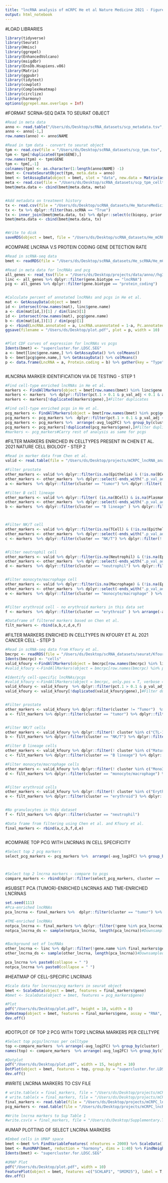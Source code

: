 ```yaml
---
title: "lncRNA analysis of mCRPC He et al Nature Medicine 2021 - Figure 1"
output: html_notebook
---
```

#LOAD LIBRARIES
```r

library(tidyverse)
library(Seurat)
library(Hmisc)
library(ggrepel)
library(EnhancedVolcano)
library(msigdbr)
library(EnsDb.Hsapiens.v86)
library(Matrix)
library(ggpubr)
library(tidytext)
library(cowplot)
library(ComplexHeatmap)
library(circlize)
library(harmony)
options(ggrepel.max.overlaps = Inf)


```

#FORMAT SCRNA-SEQ DATA TO SEURAT OBJECT
```r
#Read in meta data
anno <- read.table("/Users/ds/Desktop/scRNA_datasets/scp_metadata.tsv", sep = "\t", header = T)  
anno <- anno[-1,]
row.names(anno) <- anno$NAME

#Read in tpm data - convert to seurat object
tpm <- read.csv(file = "/Users/ds/Desktop/scRNA_datasets/scp_tpm.tsv", sep = "\t", header = TRUE)
tpm <- tpm[!duplicated(tpm$GENE),]
row.names(tpm) <- tpm$GENE
tpm <- tpm[,-1]
colnames(tpm) <- as.character(1:length(anno$NAME) -1)
bmet <- CreateSeuratObject(tpm, meta.data = anno)
bmet <- SetAssayData(object = bmet, slot = "data", new.data = Matrix(as.matrix(log1p(tpm)), sparse = T))#LogNormalize data slot
meta <- read.csv(file = "/Users/ds/Desktop/scRNA_datasets/scp_tpm_celltypes.csv")
bmet@meta.data <- cbind(bmet@meta.data, meta)


#Add metadata on treatment history
tx <- read.csv(file = "/Users/ds/Desktop/scRNA_datasets/He_NatureMedicine_tx.csv")
tx <- tx %>% dplyr::filter(has.scRNA == "True")
tx <- inner_join(bmet@meta.data, tx) %>% dplyr::select(c(biopsy, prior.enzalutamide, prior.abiraterone, prior.taxane, prior.platinum, prior.sipuleucel.T))
bmet@meta.data <- cbind(bmet@meta.data, tx)


#Write to disk
saveRDS(object = bmet, file = "/Users/ds/Desktop/scRNA_datasets/He_mCRPC.rds")

```



#COMPARE LNCRNA V.S PROTEIN CODING GENE DETECTION RATE
```r
#Read in scRNA-seq data
bmet <- readRDS(file = "/Users/ds/Desktop/scRNA_datasets/He_scRNA/He_mCRPC.rds")

#Read in meta data for lncRNAs and pcg
all_genes <- read_tsv(file = "/Users/ds/Desktop/projects/data/anno//hg38.genes.meta.tsv")
linc <- all_genes %>% dplyr::filter(gene.biotype == "lncRNA")
pcg <- all_genes %>% dplyr::filter(gene.biotype == "protein_coding")


#Calculate percent of annotated lncRNAs and pcgs in He et al. 
mat <- GetAssayData(object = bmet)
id <- intersect(row.names(mat), linc$gene.name)
a <- dim(mat[id,])[1] / dim(linc)[1]
id <- intersect(row.names(mat), pcg$gene.name)
b <- dim(mat[id,])[1] / dim(pcg)[1]
p <- rbind(LncRNA.annotated = a, LncRNA.unannotated = 1-a, Pc.annotated = b, Pc.unnanotated = 1-b) %>% data.frame(Fraction = .) %>% mutate(Type = c("lncRNA", "lncRNA", "Protein.coding", "Protein.coding")) %>% mutate(Group= c("Annotated", "Unannotated", 'Annotated', "Unannotated")) %>% ggplot(aes(x = Type, y = Fraction, fill = Group)) + geom_col(width = 0.5) + scale_fill_manual(values = c("navy", "darkred")) + theme_classic() + theme(text = element_text(size = 20))
ggsave(filename = "/Users/ds/Desktop/plot.pdf", plot = p, width = 10)


#Plot CDF curves of expression for lncRNAs vs pcgs
Idents(bmet) <- "supercluster.for.LDSC.SEG"
a <- bmet[linc$gene.name,] %>% GetAssayData() %>% colMeans() 
b <- bmet[pcg$gene.name,] %>% GetAssayData() %>% colMeans() 
p <- data.frame(LncRNA = a, Protein.coding = b) %>% gather(key = "Type", value = "Average.expression") %>% ggplot(aes(x = Average.expression, color = Type)) + stat_ecdf(size = 2) + scale_color_manual(values  = c("navy", "darkred")) + theme_classic() + theme(text = element_text(size = 20))



```



#LNCRNA MARKER IDENTIFICATION VIA DE TESTING - STEP 1
```r
#Find cell-type enriched lncRNAs in He et al. 
markers <- FindAllMarkers(object = bmet[row.names(bmet) %in% linc$gene.name,], only.pos = T, verbose = T)
markers <- markers  %>% dplyr::filter(pct.1 > 0.1 & p_val_adj < 0.1 & avg_log2FC> 1) #Filter percent diff, logFC, and adj P value
markers <- markers[!duplicated(markers$gene),]#Filter duplicates

#Find cell-type enriched pcgs in He et al. 
pcg_markers <- FindAllMarkers(object = bmet[row.names(bmet) %in% pcg$gene.name], only.pos = T, verbose = T)
pcg_markers <- pcg_markers %>%  dplyr::filter(pct.1 > 0.1 & p_val_adj < 0.1 & avg_log2FC> 1) 
pcg_markers <- pcg_markers %>%  arrange(-avg_log2FC) %>% group_by(cluster) %>% slice_head(n = 2)   #Filter percent diff, logFC, and adj P value
pcg_markers <- pcg_markers[!duplicated(pcg_markers$gene),]#Filter duplicates
#markers <- pcg_markers#Carry rest of analysis as same for pcgs

```

#FILTER MARKERS ENRICHED IN CELLTYPES PRESENT IN CHEN ET AL. 2021 NATURE CELL BIOLOGY - STEP 2
```r
#Read in marker data from Chen et al. 
valid <- read.table(file = "/Users/ds/Desktop/projects/mCRPC_lncRNA_analysis/data/Manual.Marker.modify.txt", header = T)

#Filter prostate
other_markers <- valid %>% dplyr::filter(is.na(Epithelia) & (!is.na(BCell) | !is.na(DC)   | !is.na(Endothelia) | !is.na(Fibroblast) | !is.na(Macrophage) | !is.na(MastCell) | !is.na(Myofib) |  !is.na(Neutrophil) | !is.na(pDC) | !is.na(PlasmaCell) | !is.na(TCell)   )) 
other_markers <- other_markers  %>% dplyr::select(-ends_with(".p_val_adj")) %>% gather(key  = "Cell", value = "logFC", -markers.gene) %>% group_by(Cell) %>% dplyr::filter(logFC>1) %>% .$markers.gene %>% unique()
a <- markers  %>% dplyr::filter(cluster == "tumor") %>% dplyr::filter(!gene %in% other_markers) %>% arrange(-avg_log2FC) 

#Filter B cell lineage
other_markers <- valid %>% dplyr::filter( (is.na(BCell) & is.na(PlasmaCell))   & (!is.na(Epithelia) | !is.na(DC)   | !is.na(Endothelia) | !is.na(Fibroblast) | !is.na(Macrophage) | !is.na(MastCell) | !is.na(Myofib) |  !is.na(Neutrophil) | !is.na(pDC) |  !is.na(TCell)   )) 
other_markers <- other_markers  %>% dplyr::select(-ends_with(".p_val_adj")) %>% gather(key  = "Cell", value = "logFC", -markers.gene) %>% group_by(Cell) %>% dplyr::filter(logFC>1) %>% .$markers.gene %>% unique()
b <- markers  %>% dplyr::filter(cluster == "B lineage" ) %>% dplyr::filter(! gene %in% other_markers) %>% arrange(-avg_log2FC) 



#Filter NK/T cell
other_markers <- valid %>% dplyr::filter(is.na(TCell) & (!is.na(Epithelia) | !is.na(DC)   | !is.na(Endothelia) | !is.na(Fibroblast) | !is.na(Macrophage) | !is.na(MastCell) | !is.na(Myofib) |  !is.na(Neutrophil) | !is.na(pDC) | !is.na(PlasmaCell) | !is.na(BCell)   )) 
other_markers <- other_markers  %>% dplyr::select(-ends_with(".p_val_adj")) %>% gather(key  = "Cell", value = "logFC", -markers.gene) %>% group_by(Cell) %>% dplyr::filter(logFC>1) %>% .$markers.gene %>% unique()
c <- markers  %>% dplyr::filter(cluster == "NK/T") %>% dplyr::filter(! gene %in% other_markers) %>% arrange(-avg_log2FC) 


#Filter neutrophil cell
other_markers <- valid %>% dplyr::filter(is.na(Neutrophil) & (!is.na(Epithelia) | !is.na(DC)   | !is.na(Endothelia) | !is.na(Fibroblast) | !is.na(Macrophage) | !is.na(MastCell) | !is.na(Myofib) |  !is.na(TCell) | !is.na(pDC) | !is.na(PlasmaCell) | !is.na(BCell)   )) 
other_markers <- other_markers  %>% dplyr::select(-ends_with(".p_val_adj")) %>% gather(key  = "Cell", value = "logFC", -markers.gene) %>% group_by(Cell) %>% dplyr::filter(logFC>1) %>% .$markers.gene %>% unique()
d <- markers  %>% dplyr::filter(cluster == "neutrophil") %>% dplyr::filter(! gene %in% other_markers) %>% arrange(-avg_log2FC) 


#Filter monocyte/macrophage cell
other_markers <- valid %>% dplyr::filter(is.na(Macrophage) & (!is.na(Epithelia) | !is.na(DC)   | !is.na(Endothelia) | !is.na(Fibroblast) | !is.na(Neutrophil) | !is.na(MastCell) | !is.na(Myofib) |  !is.na(TCell) | !is.na(pDC) | !is.na(PlasmaCell) | !is.na(BCell)   )) 
other_markers <- other_markers  %>% dplyr::select(-ends_with(".p_val_adj")) %>% gather(key  = "Cell", value = "logFC", -markers.gene) %>% group_by(Cell) %>% dplyr::filter(logFC>1) %>% .$markers.gene %>% unique()
e <- markers  %>% dplyr::filter(cluster == "monocyte/macrophage" ) %>% dplyr::filter(! gene %in% other_markers) %>% arrange(-avg_log2FC) 


#Filter erythroid cell - no erythroid markers in this data set
f <- markers  %>% dplyr::filter(cluster == "erythroid" ) %>% arrange(-avg_log2FC) 

#Dataframe of filtered markers based on Chen et al. 
filt_markers <- rbind(a,b,c,d,e,f)


```


#FILTER MARKERS ENRICHED IN CELLTYPES IN KFOURY ET AL 2021 CANCER CELL - STEP 3
```r
#Read in scRNA-seq data from Kfoury et al. 
bmcrpc <- readRDS(file = "/Users/ds/Desktop/scRNA_datasets/seurat/Kfoury_bmCRPC_scRNA.rds")
Idents(bmcrpc) <- "cells"
valid_kfoury <-FindAllMarkers(object = bmcrpc[row.names(bmcrpc) %in% linc$gene.name,], only.pos = T, verbose = T)
#valid_kfoury <-FindAllMarkers(object = bmcrpc[row.names(bmcrpc) %in% pcg$gene.name,], only.pos = T, verbose = T)

#Identify cell-specific lncRNAs/pcgs
#valid_kfoury <-FindAllMarkers(object = bmcrpc, only.pos = T, verbose = T)
valid_kfoury <- valid_kfoury  %>% dplyr::filter(pct.1 > 0.1 & p_val_adj < 0.1 & avg_log2FC> 1) %>%  arrange(-avg_log2FC) 
valid_kfoury <- valid_kfoury[!duplicated(valid_kfoury$gene),]#Filter duplicates


#Filter prostate
other_markers <- valid_kfoury %>% dplyr::filter(cluster != "Tumor")  %>% .$gene
a <- filt_markers %>% dplyr::filter(cluster == "tumor") %>% dplyr::filter( !gene %in% other_markers )


#Filter NK/T cells
other_markers <- valid_kfoury %>% dplyr::filter(! cluster %in% c("CTL-1", "CTL-2", "NK", "NKT", "CD4+ Naive" ,"Treg Active","Th1/17","Treg Resting","CD8+ Naive"))  %>% .$gene
b <- filt_markers %>% dplyr::filter(cluster == "NK/T") %>% dplyr::filter( !gene %in% other_markers )

#Filter B lineage cells
other_markers <- valid_kfoury %>% dplyr::filter(! cluster %in% c("Mature B","memBcell" ,"Pro-B","Immature B cells"))  %>% .$gene
c <- filt_markers %>% dplyr::filter(cluster == "B lineage") %>% dplyr::filter( !gene %in% other_markers )

#Filter monocyte/macrophage cells
other_markers <- valid_kfoury %>% dplyr::filter(! cluster %in% c("Mono3" , "mDC"  ,"TIM" ,"TAM" ,"Mono2"  ,"Mono1","Monocyte prog")) %>%  .$gene
d <- filt_markers %>% dplyr::filter(cluster == "monocyte/macrophage") %>% dplyr::filter( !gene %in% other_markers )


#Filter erythroid cells
other_markers <- valid_kfoury %>% dplyr::filter(! cluster %in% c("Erythroid")) %>% .$gene
e <- filt_markers %>% dplyr::filter(cluster == "erythroid") %>% dplyr::filter( !gene %in% other_markers )


#No granulocytes in this dataset
f <- filt_markers %>% dplyr::filter(cluster == "neutrophil")

#Data frame from filtering using Chen et al. and Kfoury et al. 
final_markers <- rbind(a,c,b,f,d,e)



```

#COMPARE TOP PCG WITH LNCRNAS IN CELL SPECIFICITY
```r

#Select top 2 pcg markers
select_pcg_markers <- pcg_markers %>%  arrange(-avg_log2FC) %>% group_by(cluster) %>% slice_head(n = 2)



#Select top 2 lncrna markers - compare to pcgs
compare_markers <- rbind(dplyr::filter(select_pcg_markers, cluster == 'tumor'), dplyr::filter(final_markers, cluster == 'tumor'),dplyr::filter(select_pcg_markers, cluster == "B lineage") , dplyr::filter(final_markers, cluster == 'B lineage'),dplyr::filter(select_pcg_markers, cluster == "NK/T"),dplyr::filter(final_markers, cluster == 'NK/T'),dplyr::filter(select_pcg_markers, cluster == "neutrophil"),dplyr::filter(final_markers, cluster == 'neutrophil'),dplyr::filter(select_pcg_markers, cluster == "monocyte/macrophage"),dplyr::filter(final_markers, cluster == 'monocyte/macrophage'),dplyr::filter(select_pcg_markers, cluster == "erythroid"),dplyr::filter(final_markers, cluster == 'erythroid'))
```


#SUBSET PCA (TUMOR)-ENRICHED LNCRNAS AND TME-ENRICHED LNCRNAS
```r

set.seed(111)
#Pca-enriched lncRNAs
pca_lncrna <- final_markers %>%  dplyr::filter(cluster == "tumor") %>% arrange(-avg_log2FC)  %>% .$gene

#TME-enriched lncRNAs
notpca_lncrna <- final_markers %>% dplyr::filter(!gene %in% pca_lncrna) %>% arrange(-avg_log2FC) %>% .$gene
notpca_lncrna_ds <- sample(notpca_lncrna, length(pca_lncrna))#Downsampled version


#Background set of lncRNAs
other_lncrna <- linc %>% dplyr::filter(!gene.name %in% final_markers$gene) %>% .$gene.name
other_lncrna_ds <- sample(other_lncrna, length(pca_lncrna))#Downsampled version

pca_lncrna %>% paste0(collapse = " ")
notpca_lncrna %>% paste0(collapse = " ")
```


#HEATMAP OF CELL-SPECIFIC LNCRNAS
```r
#Scale data for lncrnas/pcg markers in seurat object
bmet <- ScaleData(object = bmet, features = final_markers$gene)
#bmet <- ScaleData(object = bmet, features = pcg_markers$gene)

#Plot
pdf("/Users/ds/Desktop/plot.pdf", height = 10, width = 8)
DoHeatmap(object = bmet, features = final_markers$gene, assay = "RNA", slot = "scale.data",   )+ theme(axis.text.y = element_text(size = 0), axis.text.x = element_text(size = 0))
dev.off()



```


#DOTPLOT OF TOP 2 PCG WITH TOP2 LNCRNA MARKERS PER CELLTYPE
```r
#Select top pcgs/lncrnas per celltype
top <-compare_markers  %>% arrange(-avg_log2FC) %>% group_by(cluster)  %>% dplyr::slice(1:4) %>% .$gene
names(top) <- compare_markers  %>% arrange(-avg_log2FC) %>% group_by(cluster)  %>% dplyr::slice(1:4) %>% .$cluster

#Dotplot
pdf("/Users/ds/Desktop/plot.pdf", width = 15, height = 10)
DotPlot(object = bmet, features = top, group.by = "supercluster.for.LDSC.SEG") + theme(axis.text.x = element_text(angle = 90, vjust = 0.5, hjust=1, size = 20), text = element_text(size = 20), axis.text.y = element_text(size = 20)) + coord_flip() + theme(axis.text.y.left  = element_text(color = rep(c('red', 'red', 'blue', 'blue'), 5)))
dev.off()
```

#WRITE LNCRNA MARKERS TO CSV FILE
```r
# write.table(x = final_markers, file = "/Users/ds/Desktop/projects/mCRPC_lncRNA_analysis/results/final_markers_mCRPC_He.txt", quote = F, sep = "\t", row.names = F, col.names = T)
# write.table(x = final_markers, file = "/Users/ds/Desktop/projects/mCRPC_lncRNA_analysis/results/final_markers_pcg_mCRPC_He.txt", quote = F, sep = "\t", row.names = F, col.names = T)
final_markers <- read.table(file = "/Users/ds/Desktop/projects/mCRPC_lncRNA_analysis/results/final_markers_mCRPC_He.txt", header = T, sep = "\t")
pcg_markers <- read.table(file = "/Users/ds/Desktop/projects/mCRPC_lncRNA_analysis/results/final_markers_pcg_mCRPC_He.txt", header = T, sep = "\t")

#Write lncrna markers to Sup Table 1
#write.csv(x = final_markers, file = "/Users/ds/Desktop/Supplementary.Table1.csv",quote = F, row.names = F)


```


#UMAP PLOTTING OF SELECT LNCRNA MARKERS
```r


#Embed cells in UMAP space
bmet <-bmet %>% FindVariableFeatures( nfeatures = 2000) %>% ScaleData() %>%RunPCA() %>%  RunHarmony( "biosample_id", seed = 123)
bmet <- RunUMAP(bmet, reduction = "harmony", dims = 1:40) %>% FindNeighbors(reduction = "harmony", dims = 1:40) %>% FindClusters(resolution = 0.6, algorithm = 1, random.seed =123) 
Idents(bmet) <- "supercluster.for.LDSC.SEG"

#UMAP Plot
pdf("/Users/ds/Desktop/plot.pdf", width = 10)
FeaturePlot(object = bmet, features =c("SCHLAP1", "SMIM25"), label = T, repel = T, label.size = 5)
dev.off()




```




